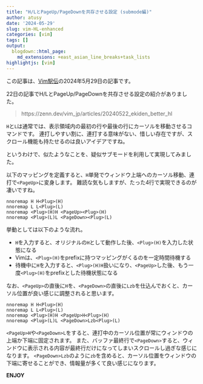 ```yaml
---
title: "H/LとPageUp/PageDownを共存させる設定 (submode編)"
author: atusy
date: '2024-05-29'
slug: vim-HL-enhanced
categories: [vim]
tags: []
output:
  blogdown::html_page:
    md_extensions: +east_asian_line_breaks+task_lists
highlightjs: [vim]
---
```


この記事は、[Vim駅伝](https://vim-jp.org/ekiden/)の2024年5月29日の記事です。

22日の記事でH/LとPageUp/PageDownを共存させる設定の紹介がありました。

> https://zenn.dev/vim_jp/articles/20240522_ekiden_better_hl

`H`と`L`は通常では、表示領域内の最初の行や最後の行にカーソルを移動させるコマンドです。
連打しやすい割に、連打する意味がない、惜しい存在ですが、スクロール機能も持たせるのは良いアイデアですね。

というわけで、似たようなことを、疑似サブモードを利用して実現してみました。

以下のマッピングを定義すると、`H`単発でウィンドウ上端へのカーソル移動、連打で`<PageUp>`に変身します。
難読な気もしますが、たった4行で実現できるのが凄いですね。

``` vim
nnoremap H H<Plug>(H)
nnoremap L L<Plug>(L)
nnoremap <Plug>(H)H <PageUp><Plug>(H)
nnoremap <Plug>(L)L <PageDown><Plug>(L)
```

挙動としては以下のような流れ。

- `H`を入力すると、オリジナルの`H`として動作した後、`<Plug>(H)`を入力した状態になる
- Vimは、`<Plug>(H)`をprefixに持つマッピングがくるのを一定時間待機する
- 待機中に`H`を入力すると、`<Plug>(H)H`扱いになり、`<PageUp>`した後、もう一度`<Plug>(H)`をprefixとした待機状態になる

なお、`<PageUp>`の直後に`H`を、`<PageDown>`の直後に`Lzb`を仕込んでおくと、カーソル位置が良い感じに調整されると思います。

``` vim
nnoremap H H<Plug>(H)
nnoremap L L<Plug>(L)
nnoremap <Plug>(H)H <PageUp>H<Plug>(H)
nnoremap <Plug>(L)L <PageDown>Lzb<Plug>(L)
```

`<PageUp>H`や`<PageDown>L`をすると、連打中のカーソル位置が常にウィンドウの上端か下端に固定されます。
また、バッファ最終行で`<PageDown>`すると、ウィンドウに表示される内容が最終行だけになってしまいスクロールし過ぎな感じになります。
`<PageDown>Lzb`のように`zb`を含めると、カーソル位置をウィンドウの下端に寄せることができ、情報量が多くて良い感じになります。

**ENJOY**
